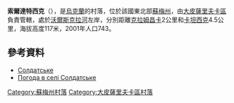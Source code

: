 {{coord|50|26|22|N|35|12|39|E|scale:100000_region:UA|display=title}}

'''索爾達特西克'''（{{lang-uk|Солдатське}}），是[[烏克蘭|烏克蘭]]的村落，位於該國東北部[[蘇梅州|蘇梅州]]，由[[大皮薩里夫卡區|大皮薩里夫卡區]]負責管轄，處於[[沃爾斯克拉河|沃爾斯克拉河]]左岸，分別距離[[克拉姆昌卡|克拉姆昌卡]]2公里和[[卡坦西克|卡坦西克]]4.5公里，海拔高度117米，2001年人口743。

==參考資料==
* [http://w1.c1.rada.gov.ua/pls/z7502/A005?rdat1=02.02.2010&rf7571=28849 Солдатське]{{dead link|date=2018年4月 |bot=InternetArchiveBot |fix-attempted=yes }}
* [http://weather.in.ua/ua/symskaja/24432 Погода в селі Солдатське] {{Wayback|url=http://weather.in.ua/ua/symskaja/24432 |date=20200919163157 }}

{{DEFAULTSORT:Солдатське}}
[[Category:蘇梅州村落|Category:蘇梅州村落]]
[[Category:大皮薩里夫卡區村落|Category:大皮薩里夫卡區村落]]


{{Sumy-geo-stub}}